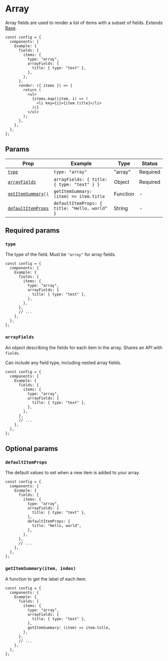 # Array

Array fields are used to render a list of items with a subset of fields. Extends [Base](base).

```tsx {5-10} copy
const config = {
  components: {
    Example: {
      fields: {
        items: {
          type: "array",
          arrayFields: {
            title: { type: "text" },
          },
        },
      },
      render: ({ items }) => {
        return (
          <ul>
            {items.map((item, i) => (
              <li key={i}>{item.title}</li>
            ))}
          </ul>
        );
      },
    },
  },
};
```

## Params

| Prop                                    | Example                                       | Type     | Status   |
| --------------------------------------- | --------------------------------------------- | -------- | -------- |
| [`type`](#type)                         | `type: "array"`                               | "array"  | Required |
| [`arrayFields`](#arrayfields)           | `arrayFields: { title: { type: "text" } }`    | Object   | Required |
| [`getItemSummary()`](#getitemsummary)   | `getItemSummary: (item) => item.title`        | Function | -        |
| [`defaultItemProps`](#defaultitemprops) | `defaultItemProps: { title: "Hello, world" }` | String   | -        |

## Required params

### `type`

The type of the field. Must be `"array"` for array fields.

```tsx {6} copy
const config = {
  components: {
    Example: {
      fields: {
        items: {
          type: "array",
          arrayFields: {
            title: { type: "text" },
          },
        },
      },
      // ...
    },
  },
};
```

### `arrayFields`

An object describing the fields for each item in the array. Shares an API with `fields`.

Can include any field type, including nested array fields.

```tsx {7-9} copy
const config = {
  components: {
    Example: {
      fields: {
        items: {
          type: "array",
          arrayFields: {
            title: { type: "text" },
          },
        },
      },
      // ...
    },
  },
};
```

## Optional params

### `defaultItemProps`

The default values to set when a new item is added to your array.

```tsx {10-12} copy
const config = {
  components: {
    Example: {
      fields: {
        items: {
          type: "array",
          arrayFields: {
            title: { type: "text" },
          },
          defaultItemProps: {
            title: "Hello, world",
          },
        },
      },
      // ...
    },
  },
};
```

### `getItemSummary(item, index)`

A function to get the label of each item.

```tsx {10} copy
const config = {
  components: {
    Example: {
      fields: {
        items: {
          type: "array",
          arrayFields: {
            title: { type: "text" },
          },
          getItemSummary: (item) => item.title,
        },
      },
      // ...
    },
  },
};
```
